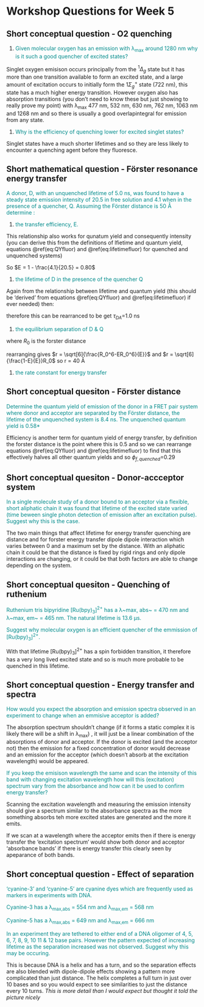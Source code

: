 # Workshop Questions for Week 5 {#ch:Workshop5}

## Short conceptual question - O2 quenching {#sec:O2quench}

1. <span style="color: darkcyan;">Given molecular oxygen has an emission with λ~max~ around 1280 nm why is it such a good quencher of excited states?

Singlet oxygen emisison occurs principally from the $^1 \Delta _g$ state but it has more than one transition available to form an excited state, and a large amount of excitation occurs to initially form the $1 \Sigma _g^+$ state (722 nm), this state has a much higher energy transition. However oxygen also has absorption transitions (you don't need to know these but just showing to really prove my point) with λ~max~ 477 nm, 532 nm, 630 nm, 762 nm, 1063 nm and 1268 nm and so there is usually a good overlapintegral for emission from any state.

1. <span style="color: darkcyan;">Why is the efficiency of quenching lower for excited singlet states?

Singlet states have a much shorter lifetimes and so they are less likely to encounter a quenching agent before they fluoresce. 

## Short mathematical question - Förster resonance energy transfer {#sec:FRET}

<span style="color: darkcyan;">A donor, D, with an unquenched lifetime of 5.0 ns, was found to have a steady state emission intensity of 20.5 in free solution and 4.1 when in the presence of a quencher, Q. Assuming the Förster distance is 50 Å determine :

1. <span style="color: darkcyan;">the transfer efficiency, E.

\begin{equation}
E = 1 - \frac{\tau_{DA}}{\tau_D}
(\#eq:forsterEtau)
\end{equation}

This relationship also works for qunatum yield and consequently intensity (you can derive this from the definitions of lfietime and quantum yield, equations \@ref(eq:QYfluor) and \@ref(eq:lifetimefluor) for quenched and unquenched systems)

So $E = 1 - \frac{4.1}{20.5} = 0.80$

1. <span style="color: darkcyan;">the lifetime of D in the presence of the quencher Q



Again from the relationship between lifetime and quantum yield (this should be 'derived' from equations \@ref(eq:QYfluor) and \@ref(eq:lifetimefluor) if ever needed) then:


\begin{equation*}
\frac{\phi _{quenched}}{\phi_{unquenched}}=\frac{\tau _{quenched}}{\tau_{unquenched}}
\end{equation*}

therefore this can be rearranced to be get $\tau_{DA}$=1.0 ns

1. <span style="color: darkcyan;">the equilibrium separation of D & Q


\begin{equation}
E = \frac{R_0^6}{R_0^6+r^6}
(\#eq:forsterdistance)
\end{equation}

where $R_0$ is the forster distance

rearranging gives $r = \sqrt[6]{\frac{R_0^6-ER_0^6}{E}}$ and $r = \sqrt[6]{\frac{1-E}{E}}R_0$ so r = 40 Å

1. <span style="color: darkcyan;">the rate constant for energy transfer

\begin{equation}
k_{ET}=\frac{1}{\tau_D}\frac{R_0^6}{r^6}
(\#eq:forsterrate)
\end{equation}

\begin{equation*}
k_{ET}=\frac{1}{5.0 \textrm{ ns}}\ frac{50^6}{38^6} = 7.6 \times 10^8 \textrm{ s}^{-1}
\end{equation*}


## Short conceptual quesiton - Förster distance {#sec:FRETdist}

<span style="color: darkcyan;">Determine the quantum yield of emission of the donor in a FRET pair system where donor and acceptor are separated by the Förster distance, the lifetime of the unquenched system is 8.4 ns. The unquenched quantum yield is 0.58*


Efficiency is another term for quantum yield of energy transfer, by definition the forster distance is the point where this is 0.5 and so we can rearrange equations \@ref(eq:QYfluor) and \@ref(eq:lifetimefluor) to find that this effectively halves all other quantum yields and so $\phi_{f, quenched}$=0.29


## Short conceptual quesiton - Donor-accceptor system {#sec:donoracceptor}

<span style="color: darkcyan;">In a single molecule study of a donor bound to an acceptor via a flexible, short aliphatic chain it was found that lifetime of the excited state varied (time beween single photon detection of emission after an excitation pulse). Suggest why this is the case.

The two main things that affect lifetime for energy transfer quenching are distance and for forster energy transfer dipole dipole interaction which varies between 0 and a maximum set by the distance. With an aliphatic chain it could be that the distance is fixed by rigid rings and only dipole interactions are changing, or it could be that both factors are able to change depending on the system.

## Short conceptual quesiton - Quenching of ruthenium {#sec:ruquench}

<span style="color: darkcyan;">Ruthenium tris bipyridine [Ru(bpy)~3~]^2+^ has a  λ~max, abs~ = 470 nm and λ~max, em~ = 465 nm. The natural lifetime is 13.6 µs.

<span style="color: darkcyan;">Suggest why molecular oxygen is an efficient quencher of the emmission of [Ru(bpy)~3~]^2+^.

With that lifetime [Ru(bpy)~3~]^2+^ has a spin forbidden transition, it therefore has a very long lived excited state and so is much more probable to be quenched in this lifetime.

## Short conceptual question - Energy transfer and spectra {#sec:spectra}

<span style="color: darkcyan;">How would you expect the absorption and emission spectra observed in an experiment to change when an emmisive acceptor is added?

The absorption spectrum shouldn't change (if it forms a static complex it is likely there will be a shift in λ~max~) , it will just be a linear combination of the absorptions of donor and acceptor. If the donor is excited (and the acceptor not) then the emission for a fixed concentration of donor would decrease and an emission for the acceptor (which doesn't absorb at the excitation wavelength) would be appeared.

<span style="color: darkcyan;">If you keep the emisison wavelength the same and scan the intensity of this band with changing excitation wavelength how will this (excitation) spectrum vary from the absorbance and how can it be used to confirm energy transfer?

Scanning the excitation wavelength and measuring the emission intensity should give a spectrum similar to the absorbance spectra as the more something absorbs teh more excited states are generated and the more it emits.

If we scan at a wavelength where the acceptor emits then if there is energy transfer the 'excitation spectrum' would show both donor and acceptor 'absorbance bands' if there is energy transfer this clearly seen by apeparance of both bands.

## Short conceptual question - Effect of separation {#sec:FRETDNA}

<span style="color: darkcyan;">'cyanine-3' and 'cyanine-5' are cyanine dyes which are frequently used as markers in experiments with DNA. 

<span style="color: darkcyan;">Cyanine-3 has a λ~max,abs~ = 554 nm and λ~max,em~ = 568 nm

<span style="color: darkcyan;">Cyanine-5 has a λ~max,abs~ = 649 nm and λ~max,em~ = 666 nm

<span style="color: darkcyan;">In an experiment they are tethered to either end of a DNA oligomer of 4, 5, 6, 7, 8, 9, 10 11 & 12 base pairs. However the pattern expected of increasing lifetime as the separation increased was not observed. Suggest why this may be occuring.

This is because DNA is a helix and has a turn, and so the separation effects are also blended with dipole-dipole effects showing a pattern more complicated than just distance. The helix completes a full turn in just over 10 bases and so you would expect to see similarities to just the distance every 10 turns. *This is more detail than I would expect but thought it told the picture nicely*

